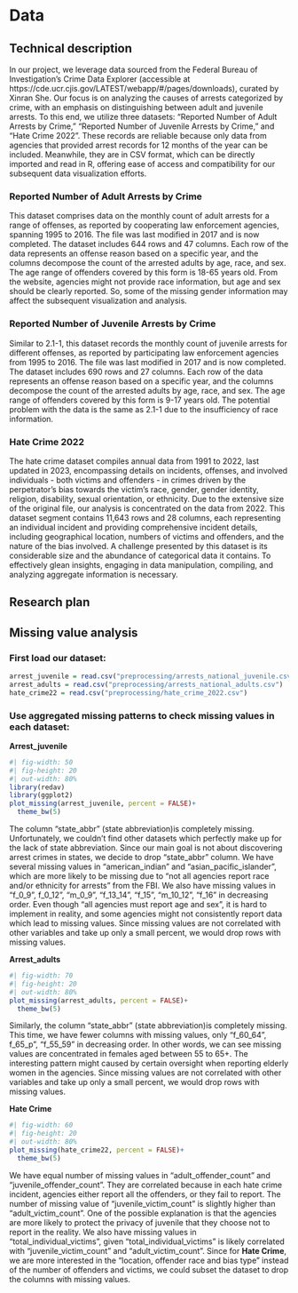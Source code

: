 # Data
## Technical description
In our project, we leverage data sourced from the Federal Bureau of Investigation's Crime Data Explorer (accessible at https://cde.ucr.cjis.gov/LATEST/webapp/#/pages/downloads), curated by Xinran She. Our focus is on analyzing the causes of arrests categorized by crime, with an emphasis on distinguishing between adult and juvenile arrests. To this end, we utilize three datasets: "Reported Number of Adult Arrests by Crime," "Reported Number of Juvenile Arrests by Crime," and "Hate Crime 2022". These records are reliable because only data from agencies that provided arrest records for 12 months of the year can be included. Meanwhile, they are in CSV format, which can be directly imported and read in R, offering ease of access and compatibility for our subsequent data visualization efforts.

### Reported Number of Adult Arrests by Crime
This dataset comprises data on the monthly count of adult arrests for a range of offenses, as reported by cooperating law enforcement agencies, spanning 1995 to 2016. The file was last modified in 2017 and is now completed. The dataset includes 644 rows and 47 columns. Each row of the data represents an offense reason based on a specific year, and the columns decompose the count of the arrested adults by age, race, and sex. The age range of offenders covered by this form is 18-65 years old. From the website, agencies might not provide race information, but age and sex should be clearly reported. So, some of the missing gender information may affect the subsequent visualization and analysis.

### Reported Number of Juvenile Arrests by Crime
Similar to 2.1-1, this dataset records the monthly count of juvenile arrests for different offenses, as reported by participating law enforcement agencies from 1995 to 2016. The file was last modified in 2017 and is now completed. The dataset includes 690 rows and 27 columns. Each row of the data represents an offense reason based on a specific year, and the columns decompose the count of the arrested adults by age, race, and sex. The age range of offenders covered by this form is 9-17 years old. The potential problem with the data is the same as 2.1-1 due to the insufficiency of race information.

### Hate Crime 2022
The hate crime dataset compiles annual data from 1991 to 2022, last updated in 2023, encompassing details on incidents, offenses, and involved individuals - both victims and offenders - in crimes driven by the perpetrator's bias towards the victim's race, gender, gender identity, religion, disability, sexual orientation, or ethnicity. Due to the extensive size of the original file, our analysis is concentrated on the data from 2022. This dataset segment contains 11,643 rows and 28 columns, each representing an individual incident and providing comprehensive incident details, including geographical location, numbers of victims and offenders, and the nature of the bias involved. A challenge presented by this dataset is its considerable size and the abundance of categorical data it contains. To effectively glean insights, engaging in data manipulation, compiling, and analyzing aggregate information is necessary.

## Research plan

## Missing value analysis
### First load our dataset:
```r
arrest_juvenile = read.csv("preprocessing/arrests_national_juvenile.csv")
arrest_adults = read.csv("preprocessing/arrests_national_adults.csv")
hate_crime22 = read.csv("preprocessing/hate_crime_2022.csv")
```
### Use aggregated missing patterns to check missing values in each dataset:
**Arrest_juvenile**
```r
#| fig-width: 50
#| fig-height: 20
#| out-width: 80%
library(redav)
library(ggplot2)
plot_missing(arrest_juvenile, percent = FALSE)+
  theme_bw(5)
```
The column "state_abbr" (state abbreviation)is completely missing. Unfortunately, we couldn't find other datasets which perfectly make up for the lack of state abbreviation. Since our main goal is not about discovering arrest crimes in states, we decide to drop "state_abbr" column. We have several missing values in "american_indian" and "asian_pacific_islander", which are more likely to be missing due to "not all agencies report race and/or ethnicity for arrests" from the FBI. We also have missing values in "f_0_9", f_0_12", "m_0_9", "f_13_14", "f_15", "m_10_12", "f_16" in decreasing order. Even though "all agencies must report age and sex", it is hard to implement in reality, and some agencies might not consistently report data which lead to missing values. Since missing values are not correlated with other variables and take up only a small percent, we would drop rows with missing values.

**Arrest_adults**
```r
#| fig-width: 70
#| fig-height: 20
#| out-width: 80%
plot_missing(arrest_adults, percent = FALSE)+
  theme_bw(5)
```

Similarly, the column "state_abbr" (state abbreviation)is completely missing. This time, we have fewer columns with missing values, only "f_60_64", f_65_p", "f_55_59" in decreasing order. In other words, we can see missing values are concentrated in females aged between 55 to 65+. The interesting pattern might caused by certain oversight when reporting elderly women in the agencies. Since missing values are not correlated with other variables and take up only a small percent, we would drop rows with missing values.

**Hate Crime**
```r
#| fig-width: 60
#| fig-height: 20
#| out-width: 80%
plot_missing(hate_crime22, percent = FALSE)+
  theme_bw(5)
```

We have equal number of missing values in "adult_offender_count" and "juvenile_offender_count". They are correlated because in each hate crime incident, agencies either report all the offenders, or they fail to report. The number of missing value of "juvenile_victim_count" is slightly higher than "adult_victim_count". One of the possible explanation is that the agencies are more likely to protect the privacy of juvenile that they choose not to report in the reality. We also have missing values in "total_individual_victims", given "total_individual_victims" is likely correlated with "juvenile_victim_count" and  "adult_victim_count". Since for **Hate Crime**, we are more interested in the "location, offender race and bias type" instead of the number of offenders and victims, we could subset the dataset to drop the columns with missing values.

